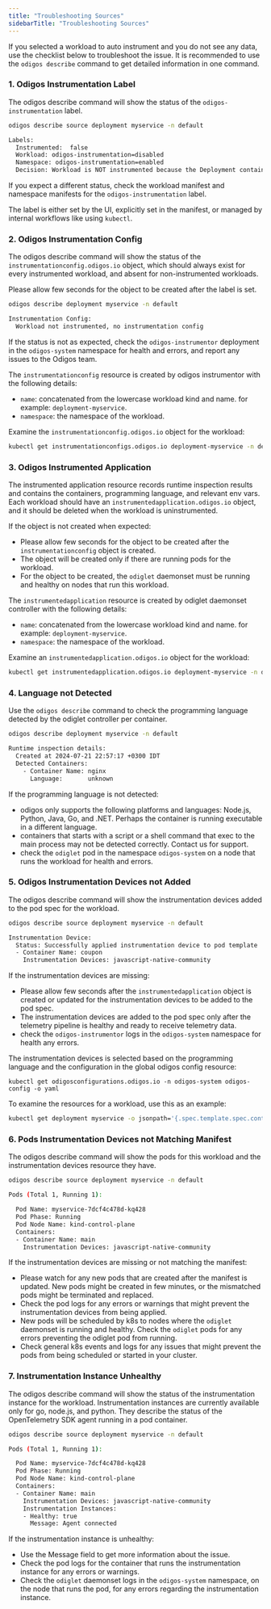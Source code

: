```yaml
---
title: "Troubleshooting Sources"
sidebarTitle: "Troubleshooting Sources"
---
```


If you selected a workload to auto instrument and you do not see any data, use the checklist below to troubleshoot the issue. 
It is recommended to use the `odigos describe` command to get detailed information in one command.

### 1. Odigos Instrumentation Label

The odigos describe command will show the status of the `odigos-instrumentation` label.

```bash
odigos describe source deployment myservice -n default

Labels:
  Instrumented:  false
  Workload: odigos-instrumentation=disabled
  Namespace: odigos-instrumentation=enabled
  Decision: Workload is NOT instrumented because the Deployment contains the label 'odigos-instrumentation=disabled'
```

If you expect a different status, check the workload manifest and namespace manifests for the `odigos-instrumentation` label.

The label is either set by the UI, explicitly set in the manifest, or managed by internal workflows like using `kubectl`.

### 2. Odigos Instrumentation Config

The odigos describe command will show the status of the `instrumentationconfig.odigos.io` object, 
which should always exist for every instrumented workload, and absent for non-instrumented workloads.

Please allow few seconds for the object to be created after the label is set.

```bash
odigos describe deployment myservice -n default

Instrumentation Config:
  Workload not instrumented, no instrumentation config
```

If the status is not as expected, check the `odigos-instrumentor` deployment in the `odigos-system` namespace for health and errors, and report any issues to the Odigos team.

The `instrumentationconfig` resource is created by odigos instrumentor with the following details:
- `name`: concatenated from the lowercase workload kind and name. for example: `deployment-myservice`.
- `namespace`: the namespace of the workload.

Examine the `instrumentationconfig.odigos.io` object for the workload:

```bash
kubectl get instrumentationconfigs.odigos.io deployment-myservice -n default -o yaml
```

### 3. Odigos Instrumented Application

The instrumented application resource records runtime inspection results and contains the containers, programming language, and relevant env vars.
Each workload should have an `instrumentedapplication.odigos.io` object, and it should be deleted when the workload is uninstrumented.

If the object is not created when expected:
- Please allow few seconds for the object to be created after the `instrumentationconfig` object is created.
- The object will be created only if there are running pods for the workload.
- For the object to be created, the `odiglet` daemonset must be running and healthy on nodes that run this workload.

The `instrumentedapplication` resource is created by odiglet daemonset controller with the following details:
- `name`: concatenated from the lowercase workload kind and name. for example: `deployment-myservice`.
- `namespace`: the namespace of the workload.

Examine an `instrumentedapplication.odigos.io` object for the workload:

```bash
kubectl get instrumentedapplication.odigos.io deployment-myservice -n default -o yaml
```

### 4. Language not Detected

Use the `odigos describe` command to check the programming language detected by the odiglet controller per container.

```bash
odigos describe deployment myservice -n default

Runtime inspection details:
  Created at 2024-07-21 22:57:17 +0300 IDT
  Detected Containers:
    - Container Name: nginx
      Language:       unknown
```

If the programming language is not detected:
- odigos only supports the following platforms and languages: Node.js, Python, Java, Go, and .NET. Perhaps the container is running executable in a different language.
- containers that starts with a script or a shell command that exec to the main process may not be detected correctly. Contact us for support.
- check the `odiglet` pod in the namespace `odigos-system` on a node that runs the workload for health and errors.

### 5. Odigos Instrumentation Devices not Added

The odigos describe command will show the instrumentation devices added to the pod spec for the workload.

```bash
odigos describe source deployment myservice -n default

Instrumentation Device:
  Status: Successfully applied instrumentation device to pod template
  - Container Name: coupon
    Instrumentation Devices: javascript-native-community
```

If the instrumentation devices are missing:
- Please allow few seconds after the `instrumentedapplication` object is created or updated for the instrumentation devices to be added to the pod spec.
- The instrumentation devices are added to the pod spec only after the telemetry pipeline is healthy and ready to receive telemetry data.
- check the `odigos-instrumentor` logs in the `odigos-system` namespace for health any errors.

The instrumentation devices is selected based on the programming language and the configuration in the global odigos config resource:

```
kubectl get odigosconfigurations.odigos.io -n odigos-system odigos-config -o yaml
```

To examine the resources for a workload, use this as an example:

```bash
kubectl get deployment myservice -o jsonpath='{.spec.template.spec.containers[*].resources.limits}'
```

### 6. Pods Instrumentation Devices not Matching Manifest

The odigos describe command will show the pods for this workload and the instrumentation devices resource they have.

```bash
odigos describe source deployment myservice -n default

Pods (Total 1, Running 1):

  Pod Name: myservice-7dcf4c478d-kq428
  Pod Phase: Running
  Pod Node Name: kind-control-plane
  Containers:
  - Container Name: main
    Instrumentation Devices: javascript-native-community
```

If the instrumentation devices are missing or not matching the manifest:
- Please watch for any new pods that are created after the manifest is updated. New pods might be created in few minutes, or the mismatched pods might be terminated and replaced.
- Check the pod logs for any errors or warnings that might prevent the instrumentation devices from being applied.
- New pods will be scheduled by k8s to nodes where the `odiglet` daemonset is running and healthy. Check the `odiglet` pods for any errors preventing the odiglet pod from running.
- Check general k8s events and logs for any issues that might prevent the pods from being scheduled or started in your cluster.

### 7. Instrumentation Instance Unhealthy

The odigos describe command will show the status of the instrumentation instance for the workload.
Instrumentation instances are currently available only for go, node.js, and python.
They describe the status of the OpenTelemetry SDK agent running in a pod container.

```bash
odigos describe source deployment myservice -n default

Pods (Total 1, Running 1):

  Pod Name: myservice-7dcf4c478d-kq428
  Pod Phase: Running
  Pod Node Name: kind-control-plane
  Containers:
  - Container Name: main
    Instrumentation Devices: javascript-native-community
    Instrumentation Instances:
    - Healthy: true
      Message: Agent connected
```

If the instrumentation instance is unhealthy:
- Use the Message field to get more information about the issue.
- Check the pod logs for the container that runs the instrumentation instance for any errors or warnings.
- Check the `odiglet` daemonset logs in the `odigos-system` namespace, on the node that runs the pod, for any errors regarding the instrumentation instance.
